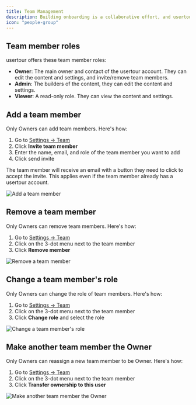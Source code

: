 ```yaml
---
title: Team Management
description: Building onboarding is a collaborative effort, and usertour lets you add your team to the same account so you can all work together on building the content.
icon: "people-group"
---
```

## Team member roles

usertour offers these team member roles:

- **Owner**: The main owner and contact of the usertour account. They can edit the content and settings, and invite/remove team members.
- **Admin**: The builders of the content, they can edit the content and settings.
- **Viewer**: A read-only role. They can view the content and settings. 

## Add a team member

Only Owners can add team members. Here's how:

1. Go to [Settings -> Team](https://app.usertour//project/1/settings/team)
2. Click **Invite team member**
3. Enter the name, email, and role of the team member you want to add
4. Click send invite

The team member will receive an email with a button they need to click to accept the invite. This applies even if the team member already has a usertour account.

![Add a team member](https://r3.usertour.io/docs/how-to-guides/team-2.png)

## Remove a team member

Only Owners can remove team members. Here's how:

1. Go to [Settings -> Team](https://app.usertour//project/1/settings/team)
2. Click on the 3-dot menu next to the team member
3. Click **Remove member**

![Remove a team member](https://r3.usertour.io/docs/how-to-guides/team-6.png)

## Change a team member's role

Only Owners can change the role of team members. Here's how:

1. Go to [Settings -> Team](https://app.usertour//project/1/settings/team)
2. Click on the 3-dot menu next to the team member
3. Click **Change role** and select the role

![Change a team member's role](https://r3.usertour.io/docs/how-to-guides/team-4.png)

## Make another team member the Owner

Only Owners can reassign a new team member to be Owner. Here's how:

1. Go to [Settings -> Team](https://app.usertour//project/1/settings/team)
2. Click on the 3-dot menu next to the team member
3. Click **Transfer ownership to this user**

![Make another team member the Owner](https://r3.usertour.io/docs/how-to-guides/team-5.png)